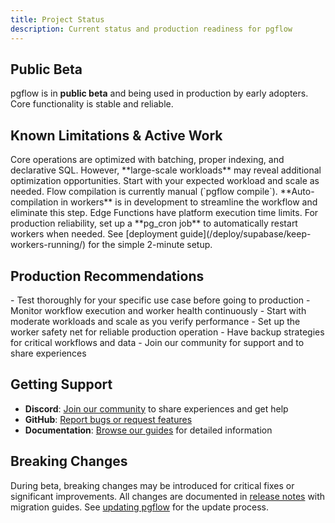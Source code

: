 ```yaml
---
title: Project Status
description: Current status and production readiness for pgflow
---
```



## Public Beta

pgflow is in **public beta** and being used in production by early adopters. Core functionality is stable and reliable.

## Known Limitations & Active Work

<CardGrid>
  <Card title="Performance" icon="rocket">
    Core operations are optimized with batching, proper indexing, and declarative SQL. However, **large-scale workloads** may reveal additional optimization opportunities. Start with your expected workload and scale as needed.
  </Card>

  <Card title="Developer Experience" icon="pencil">
    Flow compilation is currently manual (`pgflow compile`). **Auto-compilation in workers** is in development to streamline the workflow and eliminate this step.
  </Card>

  <Card title="Worker Management" icon="setting">
    Edge Functions have platform execution time limits. For production reliability, set up a **pg_cron job** to automatically restart workers when needed. See [deployment guide](/deploy/supabase/keep-workers-running/) for the simple 2-minute setup.
  </Card>
</CardGrid>

## Production Recommendations

<Aside type="tip">
- Test thoroughly for your specific use case before going to production
- Monitor workflow execution and worker health continuously
- Start with moderate workloads and scale as you verify performance
- Set up the worker safety net for reliable production operation
- Have backup strategies for critical workflows and data
- Join our community for support and to share experiences
</Aside>

## Getting Support

- **Discord**: [Join our community](https://www.pgflow.dev/discord/) to share experiences and get help
- **GitHub**: [Report bugs or request features](https://github.com/pgflow-dev/pgflow/issues)
- **Documentation**: [Browse our guides](/get-started/installation/) for detailed information

## Breaking Changes

During beta, breaking changes may be introduced for critical fixes or significant improvements. All changes are documented in [release notes](https://github.com/pgflow-dev/pgflow/releases) with migration guides. See [updating pgflow](/deploy/update-pgflow/) for the update process.
